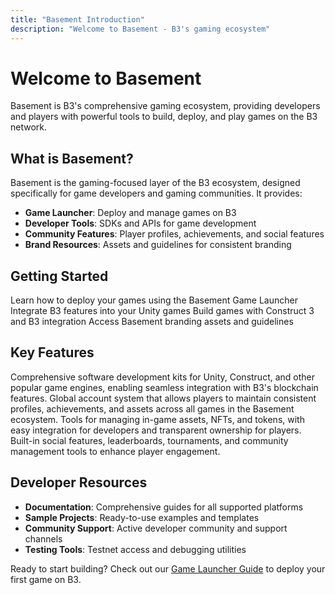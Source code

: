 ```yaml
---
title: "Basement Introduction"
description: "Welcome to Basement - B3's gaming ecosystem"
---
```


# Welcome to Basement

Basement is B3's comprehensive gaming ecosystem, providing developers and players with powerful tools to build, deploy, and play games on the B3 network.

## What is Basement?

Basement is the gaming-focused layer of the B3 ecosystem, designed specifically for game developers and gaming communities. It provides:

- **Game Launcher**: Deploy and manage games on B3
- **Developer Tools**: SDKs and APIs for game development
- **Community Features**: Player profiles, achievements, and social features
- **Brand Resources**: Assets and guidelines for consistent branding

## Getting Started

<CardGroup cols={2}>
<Card title="Game Launcher Guide" icon="rocket" href="/game-launcher">
  Learn how to deploy your games using the Basement Game Launcher
</Card>

<Card title="Unity Guide" icon="unity" href="/unity-guide">
  Integrate B3 features into your Unity games
</Card>

<Card title="Construct Guide" icon="gamepad" href="/construct-guide">
  Build games with Construct 3 and B3 integration
</Card>

<Card title="Brand Kit" icon="palette" href="/bsmnt-brand-kit">
  Access Basement branding assets and guidelines
</Card>
</CardGroup>

## Key Features

<AccordionGroup>
<Accordion title="Game Development SDKs">
Comprehensive software development kits for Unity, Construct, and other popular game engines, enabling seamless integration with B3's blockchain features.
</Accordion>

<Accordion title="Player Identity & Accounts">
Global account system that allows players to maintain consistent profiles, achievements, and assets across all games in the Basement ecosystem.
</Accordion>

<Accordion title="Asset Management">
Tools for managing in-game assets, NFTs, and tokens, with easy integration for developers and transparent ownership for players.
</Accordion>

<Accordion title="Community Features">
Built-in social features, leaderboards, tournaments, and community management tools to enhance player engagement.
</Accordion>
</AccordionGroup>

## Developer Resources

- **Documentation**: Comprehensive guides for all supported platforms
- **Sample Projects**: Ready-to-use examples and templates
- **Community Support**: Active developer community and support channels
- **Testing Tools**: Testnet access and debugging utilities

Ready to start building? Check out our [Game Launcher Guide](/game-launcher) to deploy your first game on B3.
